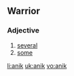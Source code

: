 ==Warrior==
===Adjective===
{{head|vo|adjective}}
# [[several]] 
# [[some]]

[[li:anik]]
[[uk:anik]]
[[vo:anik]]